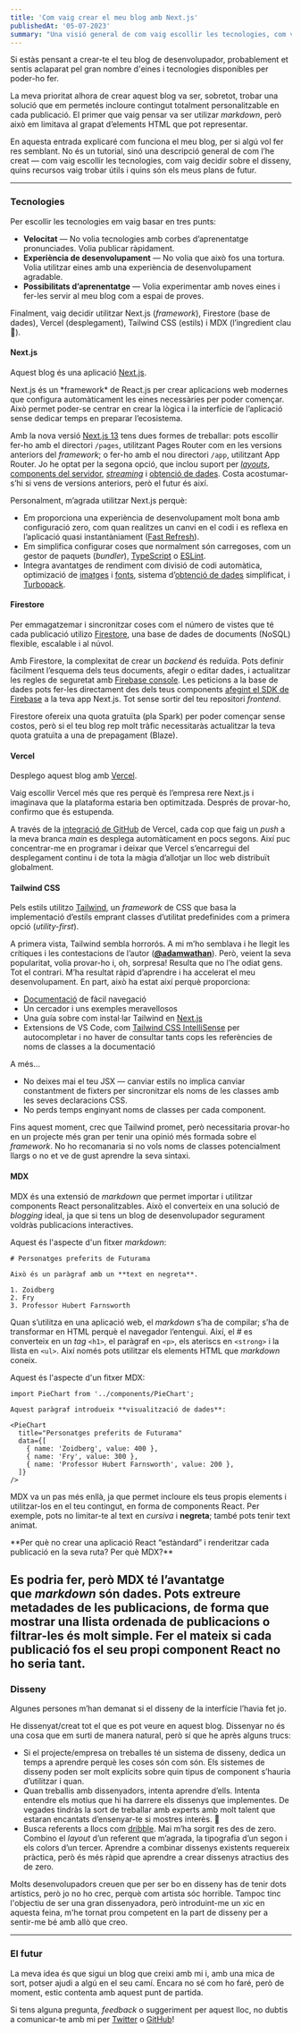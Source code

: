 ```yaml
---
title: 'Com vaig crear el meu blog amb Next.js'
publishedAt: '05-07-2023'
summary: "Una visió general de com vaig escollir les tecnologies, com vaig prendre decisions de disseny i quins recursos vaig trobar útils."
---
```


Si estàs pensant a crear-te el teu blog de desenvolupador, probablement et sentis aclaparat pel gran nombre d'eines i tecnologies disponibles per poder-ho fer.

La meva prioritat alhora de crear aquest blog va ser, sobretot, trobar una solució que em permetés incloure <GradientText from="from-amber-300" via="via-purple-500" to="to-red-500">contingut totalment personalitzable</GradientText> en cada publicació. El primer que vaig pensar va ser utilizar *markdown*, però això em limitava al grapat d’elements HTML que pot representar.

En aquesta entrada explicaré com funciona el meu blog, per si algú vol fer res semblant. No és un tutorial, sinó una descripció general de com l’he creat — com vaig escollir les tecnologies, com vaig decidir sobre el disseny, quins recursos vaig trobar útils i quins són els meus plans de futur.

---

### Tecnologies

Per escollir les tecnologies em vaig basar en tres punts:

- **Velocitat** — No volia tecnologies amb corbes d’aprenentatge pronunciades. Volia publicar ràpidament.
- **Experiència de desenvolupament** — No volia que això fos una tortura. Volia utilitzar eines amb una experiència de desenvolupament agradable.
- **Possibilitats d’aprenentatge** — Volia experimentar amb noves eines i fer-les servir al meu blog com a espai de proves.

Finalment, vaig decidir utilitzar Next.js (*framework*), Firestore (base de dades), Vercel (desplegament), Tailwind CSS (estils) i MDX (l’ingredient clau 🔑).

#### Next.js

Aquest blog és una aplicació [Next.js](https://nextjs.org/).

<Callout>
  Next.js és un *framework* de React.js per crear aplicacions web modernes que configura automàticament les eines necessàries per poder començar. Això permet poder-se centrar en crear la lògica i la interfície de l’aplicació sense dedicar temps en preparar l’ecosistema.
</Callout>

Amb la nova versió [Next.js 13](https://nextjs.org/blog/next-13) tens dues formes de treballar: pots escollir fer-ho amb el directori `/pages`, utilitzant Pages Router com en les versions anteriors del *framework*; o fer-ho amb el nou directori `/app`, utilitzant App Router. Jo he optat per la segona opció, que inclou suport per [*layouts*](https://nextjs.org/blog/next-13#layouts), [components del servidor](https://nextjs.org/blog/next-13#server-components), [*streaming*](https://nextjs.org/blog/next-13#streaming) i [obtenció de dades](https://nextjs.org/blog/next-13#data-fetching). Costa acostumar-s’hi si vens de versions anteriors, però el futur és així.

Personalment, m’agrada utilitzar Next.js perquè:

- Em proporciona una experiència de desenvolupament molt bona amb configuració zero, com quan realitzes un canvi en el codi i es reflexa en l’aplicació quasi instantàniament ([Fast Refresh](https://nextjs.org/docs/architecture/fast-refresh)).
- Em simplifica configurar coses que normalment són carregoses, com un gestor de paquets (*bundler*), [TypeScript](https://nextjs.org/docs/app/building-your-application/configuring/typescript) o [ESLint](https://nextjs.org/docs/app/building-your-application/configuring/eslint).
- Integra avantatges de rendiment com divisió de codi automàtica, optimizació de [imatges](https://nextjs.org/docs/app/building-your-application/optimizing/images) i [fonts](https://nextjs.org/docs/app/building-your-application/optimizing/fonts), sistema d’[obtenció de dades](https://nextjs.org/docs/app/building-your-application/data-fetching/fetching) simplificat, i [Turbopack](https://nextjs.org/docs/architecture/turbopack).

#### Firestore

Per emmagatzemar i sincronitzar coses com el número de vistes que té cada publicació utilizo [Firestore](https://firebase.google.com/docs/firestore?hl=es-419), una base de dades de documents (NoSQL) flexible, escalable i al núvol.

Amb Firestore, la complexitat de crear un *backend* és reduïda. Pots definir fàcilment l’esquema dels teus documents, afegir o editar dades, i actualitzar les regles de seguretat amb [Firebase console](https://firebase.google.com/docs/firestore/using-console?hl=es-419). Les peticions a la base de dades pots fer-les directament des dels teus components [afegint el SDK de Firebase](https://firebase.google.com/docs/firestore/quickstart?hl=es-419) a la teva app Next.js. Tot sense sortir del teu repositori *frontend*.

<Callout>
  Firestore ofereix una quota gratuïta (pla Spark) per poder començar sense costos, però si el teu blog rep molt tràfic necessitaràs actualitzar la teva quota gratuïta a una de prepagament (Blaze).
</Callout>

#### Vercel

Desplego aquest blog amb [Vercel](https://vercel.com/).

Vaig escollir Vercel més que res perquè és l’empresa rere Next.js i imaginava que la plataforma estaria ben optimitzada. Després de provar-ho, confirmo que és estupenda.

A través de la [integració de GitHub](https://vercel.com/docs/concepts/deployments/git/vercel-for-github) de Vercel, cada cop que faig un *push* a la meva branca *main* es desplega automàticament en pocs segons. Així puc concentrar-me en programar i deixar que Vercel s’encarregui del desplegament continu i de tota la màgia d’allotjar un lloc web distribuït globalment.

#### Tailwind CSS

Pels estils utilitzo [Tailwind](https://tailwindcss.com/), un *framework* de CSS que basa la implementació d’estils emprant classes d’utilitat predefinides com a primera opció (*utility-first*).

A primera vista, Tailwind sembla horrorós. A mi m’ho semblava i he llegit les crítiques i les contestacions de l’autor (**[@adamwathan](https://twitter.com/adamwathan)**). Però, veient la seva popularitat, volia provar-ho i, oh, sorpresa! Resulta que no l’he odiat gens. Tot el contrari. M’ha resultat ràpid d’aprendre i ha accelerat el meu desenvolupament. En part, això ha estat així perquè proporciona:

- [Documentació](https://tailwindcss.com/docs/installation) de fàcil navegació
- Un cercador i uns exemples meravellosos
- Una guía sobre com instal·lar Tailwind en [Next.js](https://tailwindcss.com/docs/guides/nextjs)
- Extensions de VS Code, com [Tailwind CSS IntelliSense](https://marketplace.visualstudio.com/items?itemName=bradlc.vscode-tailwindcss) per autocompletar i no haver de consultar tants cops les referències de noms de classes a la documentació

A més…

- No deixes mai el teu JSX — canviar estils no implica canviar constantment de fixters per sincronitzar els noms de les classes amb les seves declaracions CSS.
- No perds temps enginyant noms de classes per cada component.

Fins aquest moment, crec que Tailwind promet, però necessitaria provar-ho en un projecte més gran per tenir una opinió més formada sobre el *framework*. No ho recomanaria si no vols noms de classes potencialment llargs o no et ve de gust aprendre la seva sintaxi.

#### MDX

MDX és una extensió de *markdown* que permet importar i utilitzar components React personalitzables. Això el converteix en una solució de *blogging* ideal, ja que si tens un blog de desenvolupador segurament voldràs publicacions interactives.

Aquest és l'aspecte d'un fitxer *markdown*:

```MDX showLineNumbers
# Personatges preferits de Futurama

Això és un paràgraf amb un **text en negreta**.

1. Zoidberg
2. Fry
3. Professor Hubert Farnsworth
```

Quan s’utilitza en una aplicació web, el *markdown* s’ha de compilar; s’ha de transformar en HTML perquè el navegador l’entengui. Així, el *#* es converteix en un *tag* `<h1>`, el paràgraf en `<p>`, els ateriscs en `<strong>` i la llista en `<ul>`. Així només pots utilitzar els elements HTML que *markdown* coneix.

Aquest és l'aspecte d'un fitxer MDX:

```MDX showLineNumbers
import PieChart from '../components/PieChart';

Aquest paràgraf introdueix **visualització de dades**:

<PieChart
  title="Personatges preferits de Futurama"
  data={[
    { name: 'Zoidberg', value: 400 },
    { name: 'Fry', value: 300 },
    { name: 'Professor Hubert Farnsworth', value: 200 },
  ]}
/>
```

MDX va un pas més enllà, ja que permet incloure els teus propis elements i utilitzar-los en el teu contingut, en forma de components React. Per exemple, pots no limitar-te al text en *cursiva* i **negreta**; també pots tenir <GradientText from="from-amber-300" via="via-red-500" to="to-amber-300">text animat</GradientText>.

<Callout emoji="💡">
  **Per què no crear una aplicació React “estàndard” i renderitzar cada publicació en la seva ruta? Per què MDX?**

  Es podria fer, però MDX té l’avantatge que *markdown* són dades. Pots extreure metadades de les publicacions, de forma que mostrar una llista ordenada de publicacions o filtrar-les és molt simple. Fer el mateix si cada publicació fos el seu propi component React no ho seria tant.  
</Callout>
---

### Disseny

Algunes persones m’han demanat si el disseny de la interfície l’havia fet jo.

He dissenyat/creat tot el que es pot veure en aquest blog. Dissenyar no és una cosa que em surti de manera natural, però sí que he après alguns trucs:

- Si el projecte/empresa on treballes té un sistema de disseny, dedica un temps a aprendre perquè les coses són com són. Els sistemes de disseny poden ser molt explícits sobre quin tipus de component s’hauria d’utilitzar i quan.
- Quan treballis amb dissenyadors, intenta aprendre d’ells. Intenta entendre els motius que hi ha darrere els dissenys que implementes. De vegades tindràs la sort de treballar amb experts amb molt talent que estaran encantats d’ensenyar-te si mostres interès. 🌈
- Busca referents a llocs com [dribble](https://dribbble.com/). Mai m’ha sorgit res des de zero. Combino el *layout* d’un referent que m’agrada, la tipografia d’un segon i els colors d’un tercer. Aprendre a combinar dissenys existents requereix pràctica, però és més ràpid que aprendre a crear dissenys atractius des de zero.

Molts desenvolupadors creuen que per ser bo en disseny has de tenir dots artístics, però jo no ho crec, perquè com artista sóc horrible. Tampoc tinc l'objectiu de ser una gran dissenyadora, però introduint-me un xic en aquesta feina, m'he tornat prou competent en la part de disseny per a sentir-me bé amb allò que creo.

---

### El futur

La meva idea és que sigui un blog que creixi amb mi i, amb una mica de sort, potser ajudi a algú en el seu camí. Encara no sé com ho faré, però de moment, estic contenta amb aquest punt de partida.

Si tens alguna pregunta, *feedback* o suggeriment per aquest lloc, no dubtis a comunicar-te amb mi per [Twitter](https://twitter.com/delba_oliveira) o [GitHub](https://github.com/smartido/website)!